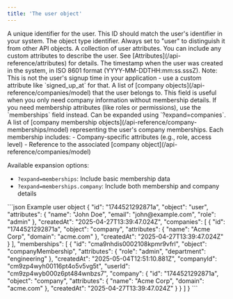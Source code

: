 ```yaml
---
title: 'The user object'
---
```


<ResponseField name="id" type="string" >
  A unique identifier for the user. This ID should match the user's identifier in your system.
</ResponseField>

<ResponseField name="object" type="string" >
  The object type identifier. Always set to "user" to distinguish it from other API objects.
</ResponseField>

<ResponseField name="attributes" type="object">
  A collection of user attributes. You can include any custom attributes to describe the user. See [Attributes](/api-reference/attributes) for details.
</ResponseField>

<ResponseField name="createdAt" type="string" >
  The timestamp when the user was created in the system, in ISO 8601 format (YYYY-MM-DDTHH:mm:ss.sssZ). Note: This is not the user's signup time in your application - use a custom attribute like `signed_up_at` for that.
</ResponseField>

<ResponseField name="companies" type="array | null" default="null">
  A list of [company objects](/api-reference/companies/model) that the user belongs to. This field is useful when you only need company information without membership details. If you need membership attributes (like roles or permissions), use the `memberships` field instead. Can be expanded using `?expand=companies`.
</ResponseField>

<ResponseField name="memberships" type="array | null" default="null">
  A list of [company membership objects](/api-reference/company-memberships/model) representing the user's company memberships. Each membership includes:
  - Company-specific attributes (e.g., role, access level)
  - Reference to the associated [company object](/api-reference/companies/model)
  
  Available expansion options:
  - `?expand=memberships`: Include basic membership data
  - `?expand=memberships.company`: Include both membership and company details
</ResponseField>

<ResponseExample>
  ```json Example user object 
  {
    "id": "1744521292871a",
    "object": "user",
    "attributes": {
      "name": "John Doe",
      "email": "john@example.com",
      "role": "admin"
    },
    "createdAt": "2025-04-27T13:39:47.024Z",
    "companies": [
      {
        "id": "1744521292871a",
        "object": "company",
        "attributes": {
          "name": "Acme Corp",
          "domain": "acme.com"
        },
        "createdAt": "2025-04-27T13:39:47.024Z"
      }
    ],
    "memberships": [
      {
        "id": "cma9nhdis0002108kpmr9vfrl",
        "object": "companyMembership",
        "attributes": {
          "role": "admin",
          "department": "engineering"
        },
        "createdAt": "2025-05-04T12:51:10.881Z",
        "companyId": "cm9zp4wyh00116pt4o5v5vg5t",
        "userId": "cm9zp4wyb000z6pt484wnbzs7",
        "company": {
          "id": "1744521292871a",
          "object": "company",
          "attributes": {
            "name": "Acme Corp",
            "domain": "acme.com"
          },
          "createdAt": "2025-04-27T13:39:47.024Z"
        }
      }
    ]
  }
  ```
</ResponseExample>